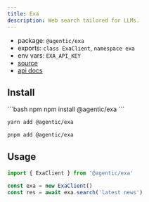 ```yaml
---
title: Exa
description: Web search tailored for LLMs.
---
```


- package: `@agentic/exa`
- exports: `class ExaClient`, `namespace exa`
- env vars: `EXA_API_KEY`
- [source](https://github.com/transitive-bullshit/agentic/blob/main/packages/exa/src/exa-client.ts)
- [api docs](https://docs.exa.ai)

## Install

<CodeGroup>
```bash npm
npm install @agentic/exa
```

```bash yarn
yarn add @agentic/exa
```

```bash pnpm
pnpm add @agentic/exa
```

</CodeGroup>

## Usage

```ts
import { ExaClient } from '@agentic/exa'

const exa = new ExaClient()
const res = await exa.search('latest news')
```

